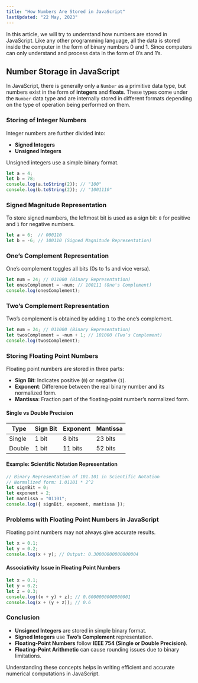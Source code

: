 ```yaml
---
title: "How Numbers Are Stored in JavaScript"
lastUpdated: "22 May, 2023"
---
```



In this article, we will try to understand how numbers are stored in JavaScript. Like any other programming language, all the data is stored inside the computer in the form of binary numbers 0 and 1. Since computers can only understand and process data in the form of 0’s and 1’s.

## Number Storage in JavaScript

In JavaScript, there is generally only a `Number` as a primitive data type, but numbers exist in the form of **integers** and **floats**. These types come under the `Number` data type and are internally stored in different formats depending on the type of operation being performed on them.

### Storing of Integer Numbers

Integer numbers are further divided into:

- **Signed Integers**
- **Unsigned Integers**

Unsigned integers use a simple binary format.

```js
let a = 4;
let b = 78;
console.log(a.toString(2)); // "100"
console.log(b.toString(2)); // "1001110"
```

### Signed Magnitude Representation

To store signed numbers, the leftmost bit is used as a sign bit: `0` for positive and `1` for negative numbers.

```js
let a = 6;  // 000110
let b = -6; // 100110 (Signed Magnitude Representation)
```

### One’s Complement Representation

One’s complement toggles all bits (0s to 1s and vice versa).

```js
let num = 24; // 011000 (Binary Representation)
let onesComplement = ~num; // 100111 (One's Complement)
console.log(onesComplement);
```

### Two’s Complement Representation

Two’s complement is obtained by adding `1` to the one’s complement.

```js
let num = 24; // 011000 (Binary Representation)
let twosComplement = ~num + 1; // 101000 (Two’s Complement)
console.log(twosComplement);
```

### Storing Floating Point Numbers

Floating point numbers are stored in three parts:

- **Sign Bit**: Indicates positive (`0`) or negative (`1`).
- **Exponent**: Difference between the real binary number and its normalized form.
- **Mantissa**: Fraction part of the floating-point number’s normalized form.

#### Single vs Double Precision

| Type   | Sign Bit | Exponent | Mantissa |
|--------|----------|-----------|-----------|
| Single | 1 bit   | 8 bits    | 23 bits   |
| Double | 1 bit   | 11 bits   | 52 bits   |

#### Example: Scientific Notation Representation

```js
// Binary Representation of 101.101 in Scientific Notation
// Normalized form: 1.01101 * 2^2
let signBit = 0;
let exponent = 2;
let mantissa = "01101";
console.log({ signBit, exponent, mantissa });
```

### Problems with Floating Point Numbers in JavaScript

Floating point numbers may not always give accurate results.

```js
let x = 0.1;
let y = 0.2;
console.log(x + y); // Output: 0.30000000000000004
```

#### Associativity Issue in Floating Point Numbers

```js
let x = 0.1;
let y = 0.2;
let z = 0.3;
console.log((x + y) + z); // 0.6000000000000001
console.log(x + (y + z)); // 0.6
```

### Conclusion

- **Unsigned Integers** are stored in simple binary format.
- **Signed Integers** use **Two’s Complement** representation.
- **Floating-Point Numbers** follow **IEEE 754 (Single or Double Precision)**.
- **Floating-Point Arithmetic** can cause rounding issues due to binary limitations.

Understanding these concepts helps in writing efficient and accurate numerical computations in JavaScript.
